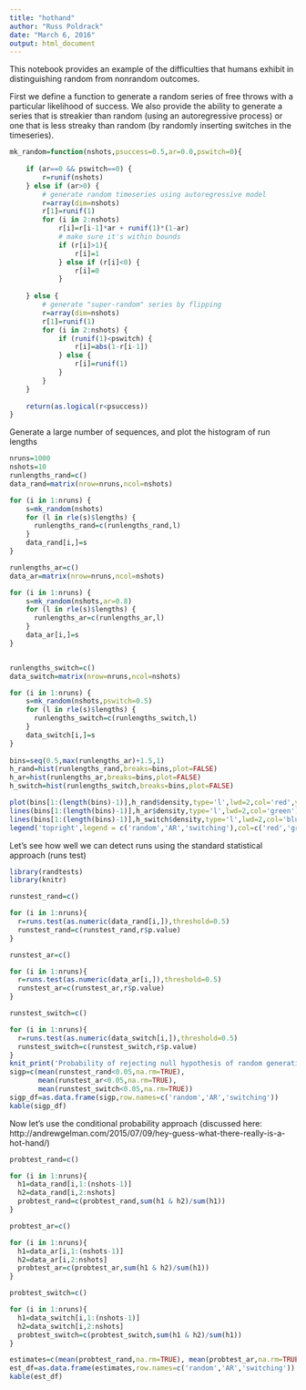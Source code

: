 ```yaml
---
title: "hothand"
author: "Russ Poldrack"
date: "March 6, 2016"
output: html_document
---
```


This notebook provides an example of the difficulties that humans exhibit in distinguishing random from nonrandom outcomes.

First we define a function to generate a random series of free throws with a particular likelihood of success. We also provide the ability to generate a series that is streakier than random (using an autoregressive process) or one that is less streaky than random (by randomly inserting switches in the timeseries).


```r
mk_random=function(nshots,psuccess=0.5,ar=0.0,pswitch=0){
  
    if (ar==0 && pswitch==0) {
        r=runif(nshots)
    } else if (ar>0) {
        # generate random timeseries using autoregressive model
        r=array(dim=nshots)
        r[1]=runif(1)
        for (i in 2:nshots)
            r[i]=r[i-1]*ar + runif(1)*(1-ar)
            # make sure it's within bounds
            if (r[i]>1){
                r[i]=1
            } else if (r[i]<0) {
                r[i]=0
            }
      
    } else {
        # generate "super-random" series by flipping 
        r=array(dim=nshots)
        r[1]=runif(1)
        for (i in 2:nshots) {
            if (runif(1)<pswitch) {
                r[i]=abs(1-r[i-1])
            } else {
                r[i]=runif(1)
            }
        }
    }
  
    return(as.logical(r<psuccess))
}


```

Generate a large number of sequences, and plot the histogram of run lengths

```r
nruns=1000
nshots=10
runlengths_rand=c()
data_rand=matrix(nrow=nruns,ncol=nshots)

for (i in 1:nruns) {
    s=mk_random(nshots)
    for (l in rle(s)$lengths) {
      runlengths_rand=c(runlengths_rand,l)
    }
    data_rand[i,]=s
}

runlengths_ar=c()
data_ar=matrix(nrow=nruns,ncol=nshots)

for (i in 1:nruns) {
    s=mk_random(nshots,ar=0.8)
    for (l in rle(s)$lengths) {
      runlengths_ar=c(runlengths_ar,l)
    }
    data_ar[i,]=s
}


runlengths_switch=c()
data_switch=matrix(nrow=nruns,ncol=nshots)

for (i in 1:nruns) {
    s=mk_random(nshots,pswitch=0.5)
    for (l in rle(s)$lengths) {
      runlengths_switch=c(runlengths_switch,l)
    }
    data_switch[i,]=s
}
      
bins=seq(0.5,max(runlengths_ar)+1.5,1)
h_rand=hist(runlengths_rand,breaks=bins,plot=FALSE)
h_ar=hist(runlengths_ar,breaks=bins,plot=FALSE)
h_switch=hist(runlengths_switch,breaks=bins,plot=FALSE)

plot(bins[1:(length(bins)-1)],h_rand$density,type='l',lwd=2,col='red',ylim=c(0,1),xlab='Run length',ylab='Probability')
lines(bins[1:(length(bins)-1)],h_ar$density,type='l',lwd=2,col='green')
lines(bins[1:(length(bins)-1)],h_switch$density,type='l',lwd=2,col='blue')
legend('topright',legend = c('random','AR','switching'),col=c('red','green','blue'),lwd=2)
```

Let's see how well we can detect runs using the standard statistical approach (runs test)

```r
library(randtests)
library(knitr)

runstest_rand=c()

for (i in 1:nruns){
  r=runs.test(as.numeric(data_rand[i,]),threshold=0.5)
  runstest_rand=c(runstest_rand,r$p.value)
}

runstest_ar=c()

for (i in 1:nruns){
  r=runs.test(as.numeric(data_ar[i,]),threshold=0.5)
  runstest_ar=c(runstest_ar,r$p.value)
}

runstest_switch=c()

for (i in 1:nruns){
  r=runs.test(as.numeric(data_switch[i,]),threshold=0.5)
  runstest_switch=c(runstest_switch,r$p.value)
}
knit_print('Probability of rejecting null hypothesis of random generation')
sigp=c(mean(runstest_rand<0.05,na.rm=TRUE),
       mean(runstest_ar<0.05,na.rm=TRUE),
       mean(runstest_switch<0.05,na.rm=TRUE))
sigp_df=as.data.frame(sigp,row.names=c('random','AR','switching'))
kable(sigp_df)
```

Now let's use the conditional probability approach (discussed here: http://andrewgelman.com/2015/07/09/hey-guess-what-there-really-is-a-hot-hand/)

```r
probtest_rand=c()

for (i in 1:nruns){
  h1=data_rand[i,1:(nshots-1)]
  h2=data_rand[i,2:nshots]
  probtest_rand=c(probtest_rand,sum(h1 & h2)/sum(h1))
}

probtest_ar=c()

for (i in 1:nruns){
  h1=data_ar[i,1:(nshots-1)]
  h2=data_ar[i,2:nshots]
  probtest_ar=c(probtest_ar,sum(h1 & h2)/sum(h1))
}

probtest_switch=c()

for (i in 1:nruns){
  h1=data_switch[i,1:(nshots-1)]
  h2=data_switch[i,2:nshots]
  probtest_switch=c(probtest_switch,sum(h1 & h2)/sum(h1))
}

estimates=c(mean(probtest_rand,na.rm=TRUE), mean(probtest_ar,na.rm=TRUE),mean(probtest_switch,na.rm=TRUE))
est_df=as.data.frame(estimates,row.names=c('random','AR','switching'))
kable(est_df)


```